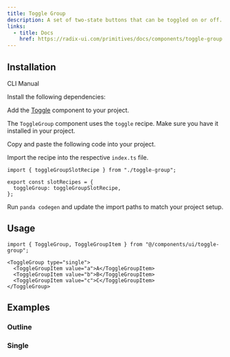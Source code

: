 ```yaml
---
title: Toggle Group
description: A set of two-state buttons that can be toggled on or off.
links:
  - title: Docs
    href: https://radix-ui.com/primitives/docs/components/toggle-group
---
```


<ComponentPreview name="toggle-group-demo" />

## Installation

<InstallationTabs>

<TabsList>
  <TabsTrigger value="cli">CLI</TabsTrigger>
  <TabsTrigger value="manual">Manual</TabsTrigger>
</TabsList>

<TabsContent value="cli">

<PackageRunner command="nore-ui@latest add toggle-group" />

</TabsContent>

<TabsContent value="manual">

<Steps>

<Step>Install the following dependencies:</Step>

<PackageInstaller name="@radix-ui/react-toggle-group" />

<Step>Add the [Toggle](/docs/components/toggle) component to your project.</Step>

The `ToggleGroup` component uses the `toggle` recipe. Make sure you have it installed in your project.

<Step>Copy and paste the following code into your project.</Step>

<ComponentSource name="toggle-group.ts" type="slot-recipe" />

<ComponentSource name="toggle-group.tsx" type="component" />

<Step>Import the recipe into the respective `index.ts` file.</Step>

```tsx
import { toggleGroupSlotRecipe } from "./toggle-group";

export const slotRecipes = {
  toggleGroup: toggleGroupSlotRecipe,
};
```

<Step>Run `panda codegen` and update the import paths to match your project setup.</Step>

</Steps>

</TabsContent>

</InstallationTabs>

## Usage

```tsx
import { ToggleGroup, ToggleGroupItem } from "@/components/ui/toggle-group";
```

```tsx
<ToggleGroup type="single">
  <ToggleGroupItem value="a">A</ToggleGroupItem>
  <ToggleGroupItem value="b">B</ToggleGroupItem>
  <ToggleGroupItem value="c">C</ToggleGroupItem>
</ToggleGroup>
```

## Examples

### Outline

<ComponentPreview name="toggle-group-outline" />

### Single

<ComponentPreview name="toggle-group-single" />
